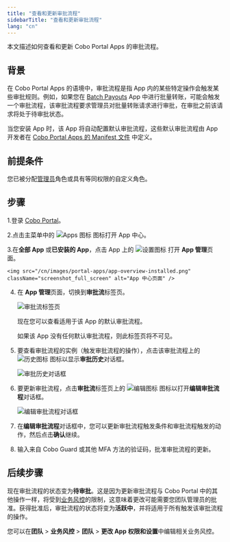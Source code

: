 ```yaml
---
title: "查看和更新审批流程"
sidebarTitle: "查看和更新审批流程"
lang: "cn"
---
```


本文描述如何查看和更新 Cobo Portal Apps 的审批流程。

## 背景
在 Cobo Portal Apps 的语境中，审批流程是指 App 内的某些特定操作会触发某些审批规则。例如，如果您在 [Batch Payouts](/cn/apps/batch-payouts/introduction) App 中进行批量转账，可能会触发一个审批流程，该审批流程要求管理员对批量转账请求进行审批，在审批之前该请求将处于待审批状态。

当您安装 App 时，该 App 将自动配置默认审批流程，这些默认审批流程由 App 开发者在 [Cobo Portal Apps 的 Manifest 文件](https://www.cobo.com/developers/v2/apps/build-app#configure-the-manifest-file) 中定义。

## 前提条件

您已被分配[管理员](/cn/portal/organization/roles-and-permissions)角色或具有等同权限的自定义角色。

## 步骤

1.登录 [Cobo Portal](https://portal.cobo.com/login)。

2.点击主菜单中的 <img src="/en/images/common/icon_apps.svg" className="icon" alt="Apps 图标" /> 图标打开 App 中心。

3.在**全部 App** 或**已安装的 App**，点击 App 上的 <img src="/en/images/common/icon_advanced.svg" className="icon" alt="设置图标" /> 打开 **App 管理**页面。

    <img src="/cn/images/portal-apps/app-overview-installed.png" className="screenshot_full_screen" alt="App 中心页面" />

4. 在 **App 管理**页面，切换到**审批流**标签页。

    <img src="/cn/images/portal-apps/batch-payouts/workflow_tab.png" className="screenshot_full_screen" alt="审批流标签页" />

    现在您可以查看适用于该 App 的默认审批流程。

    <Note>如果该 App 没有任何默认审批流程，则此标签页将不可见。</Note>

5. 要查看审批流程的实例（触发审批流程的操作），点击该审批流程上的 <img src="/en/images/portal-apps/batch-payouts/icon_history.svg" className="icon" alt="历史图标"></img> 图标以显示**审批历史**对话框。

    <img src="/cn/images/portal-apps/batch-payouts/history.png" className="screenshot_full_screen" alt="审批历史对话框" />

6. 要更新审批流程，点击**审批流**标签页上的 <img src="/cn/images/common/icon_edit.svg" className="icon" alt="编辑图标"></img> 图标以打开**编辑审批流程**对话框。

    <img src="/cn/images/portal-apps/workflow_settings.png" className="screenshot_full_screen" alt="编辑审批流程对话框" />

7. 在**编辑审批流程**对话框中，您可以更新审批流程触发条件和审批流程触发的动作，然后点击**确认**继续。
8. 输入来自 Cobo Guard 或其他 MFA 方法的验证码，批准审批流程的更新。

## 后续步骤
现在审批流程的状态变为**待审批**。这是因为更新审批流程与 Cobo Portal 中的其他操作一样，将受到[业务风控](/cn/portal/risk-controls/governance-policies)的限制，这意味着更改可能需要您团队管理员的批准。获得批准后，审批流程的状态将变为**活跃中**，并将适用于所有触发该审批流程的操作。

<Note>您可以在**团队** > **业务风控** > **团队** > **更改 App 权限和设置**中编辑相关业务风控。</Note>